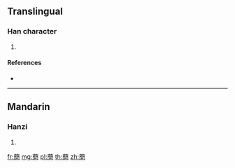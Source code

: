 {{character info/new}}
==Translingual==

===Han character===
{{Han char|rn=140|rad=艸|as=12|sn=18|four=|canj=TANA}}

# {{defn|Han|sort=艸12}}

====References====
* {{Han ref|kx=1059.291|hdz=53297.111|uh=8573|ud=34163}}

----

==Mandarin==

===Hanzi===
{{cmn-hanzi|pin=[[jiān]] ([[jian1]])|wg=chien<sup>1</sup>}}

# {{defn|lang=cmn|sort=艸12}}

[[fr:蕳]]
[[mg:蕳]]
[[pl:蕳]]
[[th:蕳]]
[[zh:蕳]]